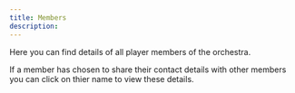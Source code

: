 ```yaml
---
title: Members
description: 
---
```


Here you can find details of all player members of the orchestra.

If a member has chosen to share their contact details with other members you can click on thier name to view these details.
